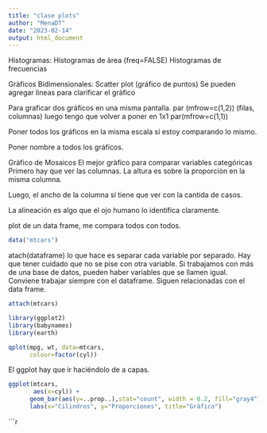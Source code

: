 ```yaml
---
title: "clase plots"
author: "MenaDT"
date: "2023-02-14"
output: html_document
---
```



Histogramas:
Histogramas de àrea (freq=FALSE)
Histogramas de frecuencias

Gràficos Bidimensionales:
Scatter plot (gráfico de puntos)
Se pueden agregar lìneas para clarificar el gràfico

Para graficar dos gráficos en una misma pantalla.
par (mfrow=c(1,2)) (filas, columnas)
luego tengo que volver a poner en 1x1 par(mfrow=c(1,1))

Poner todos los gráficos en la misma escala si estoy comparando lo mismo.

Poner nombre a todos los gráficos.

Gràfico de Mosaicos
El mejor gràfico para comparar variables categóricas
Primero hay que ver las columnas. La altura es sobre la proporciòn en la misma columna.

Luego, el ancho de la columna sí tiene que ver con la cantida de casos.

La alineación es algo que el ojo humano lo identifica claramente.


plot de un data frame, me compara todos con todos.
```r
data("mtcars")

```

atach(dataframe) lo que hace es separar cada variable por separado. Hay que tener cuidado que no se pise con otra variable.
Si trabajamos con más de una base de datos, pueden haber variables que se llamen igual.
Conviene trabajar siempre con el dataframe. Siguen relacionadas con el data frame.

```r
attach(mtcars)


```

```r
library(ggplot2)
library(babynames)
library(earth)
```


```r
qplot(mpg, wt, data=mtcars,
      colour=factor(cyl))
```


El ggplot hay que ir haciéndolo de a capas.

```r
ggplot(mtcars, 
       aes(x=cyl)) + 
      geom_bar(aes(y=..prop..),stat="count", width = 0.2, fill="gray4") +
      labs(x="Cilindros", y="Proporciones", title="Gràfico") 

```

```r



